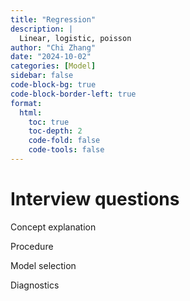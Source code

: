 ```yaml
---
title: "Regression"
description: |
  Linear, logistic, poisson
author: "Chi Zhang"
date: "2024-10-02"
categories: [Model]
sidebar: false
code-block-bg: true
code-block-border-left: true
format: 
  html:
    toc: true
    toc-depth: 2
    code-fold: false
    code-tools: false
---
```




# Interview questions

Concept explanation

Procedure

Model selection

Diagnostics




